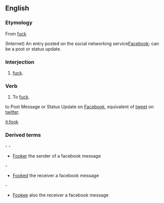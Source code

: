 ==English==

===Etymology===
From [[fuck]]

(Internet) An entry posted on the social networking service[[ Facebook]]; can be a post or status update.

===Interjection===
{{en-interj}}

# {{vulgar}} {{Northern England}} [[fuck]].

===Verb===
{{en-verb}}

# {{vulgar}} {{Northern England}} To [[fuck]].

{{Northern England}} to Post Message or Status Update on [[Facebook]], equivalent of [[tweet]] on [[twitter]].

[[it:fook]]

===Derived terms===
	 
- 		 
- 	
* [[Fooker]] the sender of a facebook message
	 
- 	
* [[Fooked]] the receiver a facebook message
	 
- 	
* [[Fookee]] also the receiver a facebook message